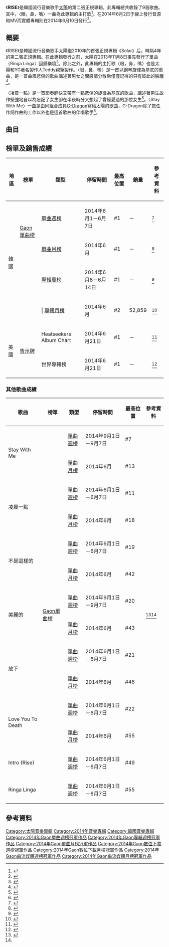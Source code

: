 {{Infobox album
| Name        = RISE
| Type        = studio
| Artist      = [[太陽_(歌手)|太陽]]
| Cover       = Taeyang - Rise.jpg
| Released    = {{Start date|2014|6|2}}(線上發行)<br>{{Start date|2014|6|10}}(實體)
| Recorded    = 2011-2014;YG Studio、[[首爾|首爾]]、[[南韓|南韓]]
| Genre       = [[韓國流行音樂|K-pop]]、[[R&B|R&B]]、[[嘻哈|嘻哈]]
| Length      = 30:54
| Label       = [[YG_Entertainment|YG Entertainment]]
| Producer    = [[太陽_(歌手)|太陽]]、Teddy、Kush
| Last album  = [[Solar_(太陽專輯)|Solar]]<br />（2010年）
| This album  = '''RISE'''<br />（2014年）
| Next album  = [[白夜_(專輯)|白夜]]<br />（2017年）
| Misc          = {{Singles
| Name          = RISE
| Type          = Studio album
| single 1      = Ringa Linga
| single 1 date = 2013年11月8日
}}
{{External music video|Type=Studio|{{YouTube|UJfZ69MSlvY|Ringa Linga}}<br>{{YouTube|UwuAPyOImoI|눈,코,입}}<br>{{YouTube|flVkp4S8CMc|1AM}}}}
}}
《'''RISE'''》是韓國流行音樂歌手[[太陽_(歌手)|太陽]]的第二張正規專輯，此專輯總共收錄了9首歌曲。其中，〈眼，鼻，嘴〉一曲為此專輯的主打歌<ref>{{cite web|url=http://www.allkpop.com/review/2014/06/album-review-taeyang-rise|title=[Album Review] Taeyang - 'Rise'|work=allkpop|date=2014-06-07|accessdate=2016-06-06|archive-date=2016-03-03|archive-url=https://web.archive.org/web/20160303231022/http://www.allkpop.com/review/2014/06/album-review-taeyang-rise|dead-url=no}}</ref>。在2014年6月2日于線上發行音源和MV而實體專輯則在2014年6月10日發行<ref>{{cite web|url=http://www.ygfamily.com/notice/NList.asp?LANGDIV=e&IDX=6651&STYPE=A|title=TAEYANG NEW ALBUM [RISE] released June 10th!|work=YG ENTERTAINMENT|date=2014-06-03|accessdate=2016-06-06|archive-date=2014-10-24|archive-url=https://web.archive.org/web/20141024212443/http://ygfamily.com/notice/NList.asp?LANGDIV=E&IDX=6651&STYPE=A|dead-url=no}}</ref>。

== 概要 ==
《RISE》是韓國流行音樂歌手太陽繼2010年的首張正規專輯《Solar》后，時隔4年的第二張正規專輯。在此專輯發行之前，太陽在2013年11月8日事先發行了單曲〈Ringa Linga〉回歸樂壇<ref>{{cite web|url=https://tw.news.yahoo.com/bigbang%E6%88%90%E5%93%A1%E5%A4%AA%E9%99%BD%E7%99%BC%E8%A1%A8%E5%80%8B%E4%BA%BA%E5%96%AE%E6%9B%B2ringa-linga-072259547.html|title=Bigbang成員太陽發表個人單曲「RINGA LINGA」|work=Yahoo奇摩新聞|date=2013-11-13|accessdate=2016-06-06|archive-date=2013-11-20|archive-url=https://web.archive.org/web/20131120022539/http://tw.news.yahoo.com/bigbang%E6%88%90%E5%93%A1%E5%A4%AA%E9%99%BD%E7%99%BC%E8%A1%A8%E5%80%8B%E4%BA%BA%E5%96%AE%E6%9B%B2ringa-linga-072259547.html|dead-url=no}}</ref>。除此之外，此專輯的主打歌〈眼，鼻，嘴〉也是太陽和YG著名製作人Teddy親筆製作。〈眼，鼻，嘴〉是一首以鋼琴旋律為基底的歌曲，是一首曲風悲傷的歌曲講述著男女之間感情分散后僅僅記得的只有彼此的臉龐<ref>{{cite web|url=http://www.kpopstarz.com/articles/94592/20140608/tae-yang-reveals-story-behind-eye-nose-lips.htm|title=Tae Yang Reveals Story Behind "Eye, Nose, Lips"|work=kpopstarz|date=2014-06-08|accessdate=2016-06-06|archive-date=2016-06-14|archive-url=https://web.archive.org/web/20160614183546/http://www.kpopstarz.com/articles/94592/20140608/tae-yang-reveals-story-behind-eye-nose-lips.htm|dead-url=no}}</ref>。

〈凌晨一點〉是一首節奏輕快又帶有一點悲傷的旋律為基底的歌曲，講述著男生故作堅強地自以為忘記了女生卻在半夜時分又想起了曾經愛過的那位女生<ref>{{cite web|url=http://www.kpopstarz.com/articles/95196/20140612/a-deeper-look-into-taeyang-new-music-video-for-1-am.htm|title=A Deeper Look Into Taeyang's New Music Video For "1AM"|work=kpopstarz|date=2014-06-12|accessdate=2016-06-06|archive-date=2015-02-17|archive-url=https://web.archive.org/web/20150217235534/http://www.kpopstarz.com/articles/95196/20140612/a-deeper-look-into-taeyang-new-music-video-for-1-am.htm|dead-url=no}}</ref>。〈Stay With Me〉一曲是由同組合成員[[G-Dragon|G-Dragon]]寫給太陽的歌曲，G-Dragon除了擔任作詞作曲的工作以外也是這首歌曲的伴唱歌手<ref>{{cite web|url=https://soundcloud.com/mrschoi-7388/taeyang-rise-stay-with-me-feat-g-dragon-of-bigbang|title=TAEYANG (RISE)- Stay With Me (Feat. G-Dragon of Bigbang)|work=Soundcloud|date=2014-06-10}}</ref>。

== 曲目 ==
{{Track listing
| collapsed = no
| headline =全部版本<ref>{{cite web|url=http://www.soompi.com/2014/05/28/yg-reveals-taeyangs-rise-album-tracklist-and-exciting-new-details/|title=YG Reveals Taeyang’s “Rise” Album Tracklist and Exciting New Details|work=Soompi|date=2014-05-28|accessdate=2016-06-06|archive-date=2016-08-30|archive-url=https://web.archive.org/web/20160830074327/http://www.soompi.com/2014/05/28/yg-reveals-taeyangs-rise-album-tracklist-and-exciting-new-details/|dead-url=no}}</ref>
| extra_column =
| total_length = 30:54
| all_writing =
| all_lyrics =
| all_music =
| title1 = Intro (Rise)
| lyrics1 = [[Epik_High|Tablo]]、Choice37、太陽
| music1 = Peejay、太陽
| length1 = 1:45
| title2 = '''眼，鼻，嘴（{{lang|ko|눈, 코, 입}}；Eyes,Nose,Lips）'''
| lyrics2 = Teddy、太陽
| music2 = 太陽、DEE.P、PK、Rebecca Johnson
| length2 = 3:50
| title3 = 凌晨一點（{{lang|ko|새벽 한시}}；1AM）
| lyrics3 = Teddy
| music3 = Teddy、Choice37、Boys Noize
| length3 = 3:11
| title4 = Stay With Me （feat. G-Dragon）
| lyrics4 = G-Dragon
| music4 = G-Dragon、The Fliptones、JHart
| length4 = 3:22
| title5 = 美麗的 （{{lang|ko|아름다워}}；Body）
| lyrics5 = Teddy、太陽
| music5 = Teddy、太陽、DEE.P、PK
| length5 = 3:10
| title6 = Ringa Linga （{{lang|ko|링가링가}}）
| lyrics6 = G-Dragon、Tokki
| music6 = G-Dragon、Shockbit
| length6 = 3:47
| title7 = 不是這樣的 （{{lang|ko|이게 아닌데}}；This Ain't It）
| lyrics7 = Airplay、Jo Sung Hwak
| music7 = Airplay、Jo Sung Hwak
| length7 = 4:23
| title8 = 放下 （{{lang|ko|버리고}}；Let Go）
| lyrics8 = Tablo
| music8 = PK、太陽、DEE.P
| length8 = 3:40
| title9 = Love You To Death
| lyrics9 = Tablo、Britt Burton
| music9 = Happy Perez、Britt Burton,、太陽
| length9 = 3:41
}}

== 榜單及銷售成績 ==
{| class="wikitable" style="text-align:center; width:800px"
|-
!地區!!榜單!!類型!!停留時間!!最高位置!!銷量!!參考資料
|-
| rowspan=4|韓國
| rowspan=2|[[Gaon單曲榜|Gaon單曲榜]] || [[2014年Gaon單曲冠軍作品列表|單曲週榜]] || 2014年6月1－6月7日 || #1 || － || <ref>{{cite web|url=http://www.gaonchart.co.kr/main/section/chart/online.gaon?nationGbn=T&serviceGbn=ALL&targetTime=24&hitYear=2014&termGbn=week|title=2014년 24주차 Digital Chart|work=Gaon Single Charts|accessdate=2014-06-01|language=ko|archive-date=2015-09-28|archive-url=https://web.archive.org/web/20150928122643/http://gaonchart.co.kr/main/section/chart/online.gaon?nationGbn=T&serviceGbn=ALL&targetTime=24&hitYear=2014&termGbn=week|dead-url=no}}</ref>
|-
| [[2014年Gaon單曲冠軍作品列表|單曲月榜]] || 2014年6月 || #1 || － || <ref name="#3">{{cite web|url=http://www.gaonchart.co.kr/main/section/chart/online.gaon?nationGbn=T&serviceGbn=ALL&targetTime=06&hitYear=2014&termGbn=month|title=2014년 06월 Digital Chart|work=Gaon Single Charts|accessdate=2014-06-01|language=ko|archive-date=2016-06-29|archive-url=https://web.archive.org/web/20160629210247/http://www.gaonchart.co.kr/main/section/chart/online.gaon?nationGbn=T&serviceGbn=ALL&targetTime=06&hitYear=2014&termGbn=month|dead-url=no}}</ref>
|-
| rowspan=2|{{link-en|Gaon專輯榜|Gaon Album Chart}} || [[2014年Gaon專輯冠軍作品列表|專輯周榜]] || 2014年6月8－6月14日 || #1 || － || <ref>{{cite web|url=http://www.gaonchart.co.kr/main/section/chart/album.gaon?nationGbn=T&serviceGbn=&targetTime=25&hitYear=2014&termGbn=week|title=2014년 25주차 Album Chart|work=Gaon Album Charts|accessdate=2014-06-08|language=ko|archive-date=2016-06-05|archive-url=https://web.archive.org/web/20160605120924/http://gaonchart.co.kr/main/section/chart/album.gaon?nationGbn=T&serviceGbn=&targetTime=25&hitYear=2014&termGbn=week|dead-url=no}}</ref>
|-
| | [[2014年Gaon專輯冠軍作品列表|專輯月榜]] || 2014年6月 || #2 || 52,859 || <ref>{{cite web|url=http://www.gaonchart.co.kr/main/section/chart/album.gaon?nationGbn=T&serviceGbn=&targetTime=06&hitYear=2014&termGbn=month|title=2014년 06월 Album Chart|work=Gaon Album Charts|accessdate=2014-06-01|language=ko|archive-date=2015-04-09|archive-url=https://web.archive.org/web/20150409154539/http://www.gaonchart.co.kr/main/section/chart/album.gaon?nationGbn=T&serviceGbn=&targetTime=06&hitYear=2014&termGbn=month|dead-url=no}}</ref>
|-
| rowspan=2| 美國 || rowspan=2|[[告示牌|告示牌]] || Heatseekers Album Chart || 2014年6月21日 || #1 || － || <ref>{{cite web|url=http://www.billboard.com/charts/heatseekers-albums/2014-06-21|title=Heatseekers Albums|publisher=Billboard|accessdate=2014-06-21|archive-date=2015-02-01|archive-url=https://web.archive.org/web/20150201083435/http://www.billboard.com/charts/heatseekers-albums/2014-06-21|dead-url=no}}</ref>
|-
| 世界專輯榜 || 2014年6月21日 || #1 || － || <ref>{{cite web|url=http://www.billboard.com/charts/world-albums/2014-06-21|title=World Albums Chart|publisher=Billboard|accessdate=2014-06-21|archive-date=2015-01-29|archive-url=https://web.archive.org/web/20150129064637/http://www.billboard.com/charts/world-albums/2014-06-21|dead-url=no}}</ref>
|}

===其他歌曲成績===
{| class="wikitable" style="text-align:center; width:800px"
|-
! 歌曲 !! 榜單 !! 類型 !! 停留時間 !! 最高位置 !! 參考資料
|-
|rowspan=2| Stay With Me ||rowspan=14| [[Gaon單曲榜|Gaon單曲榜]] || [[2014年Gaon單曲冠軍作品列表|單曲週榜]] || 2014年9月1日－9月7日 || #7 ||rowspan=16|<ref>{{cite web|url=http://www.gaonchart.co.kr/main/section/chart/online.gaon?nationGbn=T&serviceGbn=ALL&targetTime=24&hitYear=2014&termGbn=week|title=Gaon Digital Single Chart|work=Gaon Single Charts|accessdate=2014-06-01|language=ko|archive-date=2015-09-28|archive-url=https://web.archive.org/web/20150928122643/http://gaonchart.co.kr/main/section/chart/online.gaon?nationGbn=T&serviceGbn=ALL&targetTime=24&hitYear=2014&termGbn=week|dead-url=no}}</ref><ref name="#3"/>
|-
| [[2014年Gaon單曲冠軍作品列表|單曲月榜]] || 2014年6月 || #13
|-
|rowspan=2| 凌晨一點 || [[2014年Gaon單曲冠軍作品列表|單曲週榜]] || 2014年6月1日－6月7日 || #11 
|-
| [[2014年Gaon單曲冠軍作品列表|單曲月榜]] || 2014年6月 || #18
|-
|rowspan=2| 不是這樣的 || [[2014年Gaon單曲冠軍作品列表|單曲週榜]] || 2014年6月1日－6月7日 || #19
|-
| [[2014年Gaon單曲冠軍作品列表|單曲月榜]] || 2014年6月 || #42
|-
|rowspan=2| 美麗的 || [[2014年Gaon單曲冠軍作品列表|單曲週榜]] || 2014年9月1日－9月7日 || #20
|-
| [[2013年Gaon單曲冠軍作品列表|單曲月榜]] || 2014年6月 || #43
|-
|rowspan=2| 放下 || [[2014年Gaon單曲冠軍作品列表|單曲週榜]] || 2014年6月1日－6月7日 || #21
|-
| [[2013年Gaon單曲冠軍作品列表|單曲月榜]] || 2014年6月 || #48
|-
|rowspan=2| Love You To Death || [[2014年Gaon單曲冠軍作品列表|單曲週榜]] || 2014年6月1日－6月7日 || #22
|-
| [[2013年Gaon單曲冠軍作品列表|單曲月榜]] || 2014年6月 || #55
|-
| Intro (Rise) || [[2014年Gaon單曲冠軍作品列表|單曲週榜]] || 2014年6月1日－6月7日 || #49
|-
| Ringa Linga || [[2014年Gaon單曲冠軍作品列表|單曲週榜]] || 2014年6月1日－6月7日 || #55
|}

== 參考資料 ==
{{reflist}}
{{Gaon專輯週榜冠軍 (2014年)|2014年6月14日}}
{{Gaon單曲週榜冠軍 (2014年)|2014年6月7日}}
{{Gaon單曲月榜冠軍 (2010年代前期)|2014年6月}}
[[Category:太陽音樂專輯|Category:太陽音樂專輯]]
[[Category:2014年音樂專輯|Category:2014年音樂專輯]]
[[Category:韓國音樂專輯|Category:韓國音樂專輯]]
[[Category:2014年Gaon單曲週榜冠軍作品|Category:2014年Gaon單曲週榜冠軍作品]]
[[Category:2014年Gaon專輯週榜冠軍作品|Category:2014年Gaon專輯週榜冠軍作品]]
[[Category:2014年Gaon單曲月榜冠軍作品|Category:2014年Gaon單曲月榜冠軍作品]]
[[Category:2014年Gaon數位下載週榜冠軍作品|Category:2014年Gaon數位下載週榜冠軍作品]]
[[Category:2014年Gaon數位下載月榜冠軍作品|Category:2014年Gaon數位下載月榜冠軍作品]]
[[Category:2014年Gaon串流媒體週榜冠軍作品|Category:2014年Gaon串流媒體週榜冠軍作品]]
[[Category:2014年Gaon串流媒體月榜冠軍作品|Category:2014年Gaon串流媒體月榜冠軍作品]]